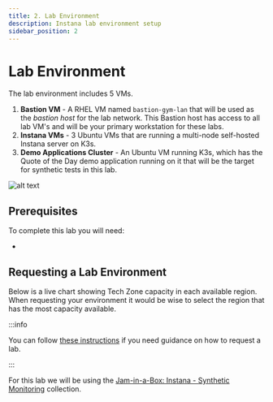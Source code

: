 ```yaml
---
title: 2. Lab Environment
description: Instana lab environment setup
sidebar_position: 2
---
```



# Lab Environment

The lab environment includes 5 VMs.

1. **Bastion VM** - A RHEL VM named `bastion-gym-lan` that will be used as the
   _bastion host_ for the lab network. This Bastion host has access to all lab
   VM's and will be your primary workstation for these labs.
2. **Instana VMs** - 3 Ubuntu VMs that are running a multi-node self-hosted
   Instana server on K3s.
3. **Demo Applications Cluster** - An Ubuntu VM running K3s, which has the Quote
   of the Day demo application running on it that will be the target for
   synthetic tests in this lab.

![alt text](images/architecture.png)

## Prerequisites

To complete this lab you will need:

- <LicenseInfo />

## Requesting a Lab Environment


Below is a live chart showing Tech Zone capacity in each available region. When
requesting your environment it would be wise to select the region that has the
most capacity available.

<TechZoneStatus />

:::info

You can follow
[these instructions](/waiops-tech-jam/labs/jam-in-a-box/#requesting-a-lab-environment)
if you need guidance on how to request a lab.

:::

For this lab we will be using the
[Jam-in-a-Box: Instana - Synthetic Monitoring](https://techzone.ibm.com/my/reservations/create/64b726eba6da30001745cf6d)
collection.
